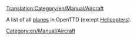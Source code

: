 [[Translation:Category/en/Manual/Aircraft]]


A list of all [[en/Manual/Aircraft|planes]] in OpenTTD (except [[:Category:en/Manual/Base Set/Aircraft/Helicopters|Helicopters]]).

[[Category:en/Manual/Aircraft]]
